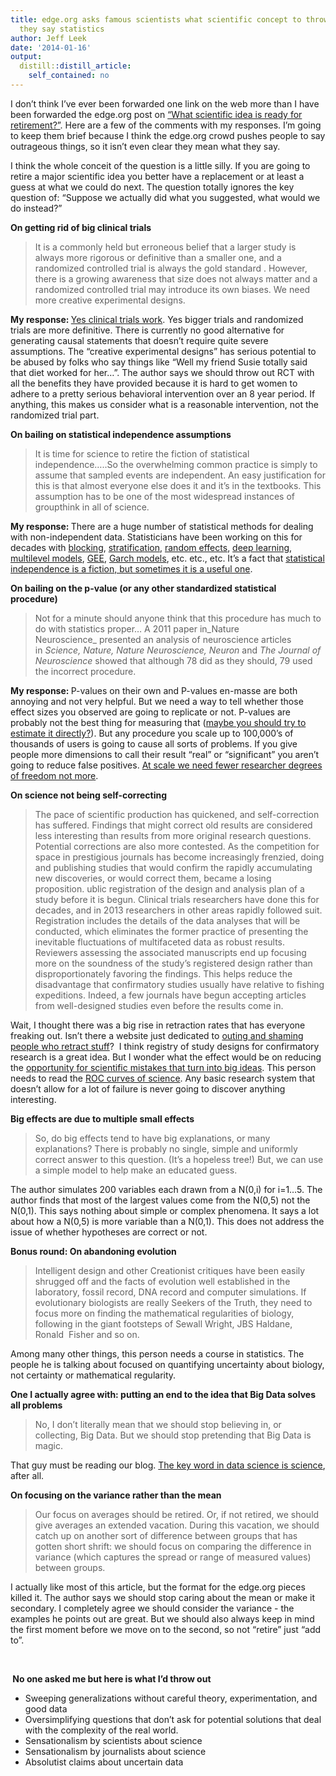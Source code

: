 ```yaml
---
title: edge.org asks famous scientists what scientific concept to throw out &#038;
  they say statistics
author: Jeff Leek
date: '2014-01-16'
output:
  distill::distill_article:
    self_contained: no
---
```


I don't think I've ever been forwarded one link on the web more than I have been forwarded the edge.org post on ["What scientific idea is ready for retirement?"](http://www.edge.org/responses/what-scientific-idea-is-ready-for-retirement). Here are a few of the comments with my responses. I'm going to keep them brief because I think the edge.org crowd pushes people to say outrageous things, so it isn't even clear they mean what they say.

I think the whole conceit of the question is a little silly. If you are going to retire a major scientific idea you better have a replacement or at least a guess at what we could do next. The question totally ignores the key question of: "Suppose we actually did what you suggested, what would we do instead?"

**On getting rid of big clinical trials**

> It is a commonly held but erroneous belief that a larger study is always more rigorous or definitive than a smaller one, and a randomized controlled trial is always the gold standard . However, there is a growing awareness that size does not always matter and a randomized controlled trial may introduce its own biases. We need more creative experimental designs.

**My response: **[Yes clinical trials work](http://simplystatistics.org/2013/07/15/yes-clinical-trials-work/). Yes bigger trials and randomized trials are more definitive. There is currently no good alternative for generating causal statements that doesn't require quite severe assumptions. The "creative experimental designs" has serious potential to be abused by folks who say things like "Well my friend Susie totally said that diet worked for her...". The author says we should throw out RCT with all the benefits they have provided because it is hard to get women to adhere to a pretty serious behavioral intervention over an 8 year period. If anything, this makes us consider what is a reasonable intervention, not the randomized trial part.

**On bailing on statistical independence assumptions**

> It is time for science to retire the fiction of statistical independence.....So the overwhelming common practice is simply to assume that sampled events are independent. An easy justification for this is that almost everyone else does it and it's in the textbooks. This assumption has to be one of the most widespread instances of groupthink in all of science.

**My response: **There are a huge number of statistical methods for dealing with non-independent data. Statisticians have been working on this for decades with [blocking](http://en.wikipedia.org/wiki/Blocking_(stage)), [stratification](http://en.wikipedia.org/wiki/Stratified_sampling), [random effects](http://en.wikipedia.org/wiki/Random_effects_model), [deep learning](http://en.wikipedia.org/wiki/Deep_learning), [multilevel models](http://en.wikipedia.org/wiki/Multilevel_model), [GEE](http://en.wikipedia.org/wiki/Generalized_estimating_equation), [Garch models](http://en.wikipedia.org/wiki/Autoregressive_conditional_heteroskedasticity), etc. etc., etc. It's a fact that [statistical independence is a fiction, but sometimes it is a useful one](http://en.wikiquote.org/wiki/George_E._P._Box).

**On bailing on the p-value (or any other standardized statistical procedure)**

> Not for a minute should anyone think that this procedure has much to do with statistics proper... A 2011 paper in_Nature Neuroscience_ presented an analysis of neuroscience articles in _Science, Nature, Nature Neuroscience, Neuron_ and _The Journal of Neuroscience_ showed that although 78 did as they should, 79 used the incorrect procedure.

**My response: **P-values on their own and P-values en-masse are both annoying and not very helpful. But we need a way to tell whether those effect sizes you observed are going to replicate or not. P-values are probably not the best thing for measuring that ([maybe you should try to estimate it directly?](http://www.biomedcentral.com/1471-2105/14/360)). But any procedure you scale up to 100,000's of thousands of users is going to cause all sorts of problems. If you give people more dimensions to call their result "real" or "significant" you aren't going to reduce false positives. [At scale we need fewer researcher degrees of freedom not more](http://simplystatistics.org/2012/08/27/a-deterministic-statistical-machine/).

**On science not being self-correcting**

> The pace of scientific production has quickened, and self-correction has suffered. Findings that might correct old results are considered less interesting than results from more original research questions. Potential corrections are also more contested. As the competition for space in prestigious journals has become increasingly frenzied, doing and publishing studies that would confirm the rapidly accumulating new discoveries, or would correct them, became a losing proposition. ublic registration of the design and analysis plan of a study before it is begun. Clinical trials researchers have done this for decades, and in 2013 researchers in other areas rapidly followed suit. Registration includes the details of the data analyses that will be conducted, which eliminates the former practice of presenting the inevitable fluctuations of multifaceted data as robust results. Reviewers assessing the associated manuscripts end up focusing more on the soundness of the study's registered design rather than disproportionately favoring the findings. This helps reduce the disadvantage that confirmatory studies usually have relative to fishing expeditions. Indeed, a few journals have begun accepting articles from well-designed studies even before the results come in.

Wait, I thought there was a big rise in retraction rates that has everyone freaking out. Isn't there a website just dedicated to [outing and shaming people who retract stuff](http://retractionwatch.com/)?  I think registry of study designs for confirmatory research is a great idea. But I wonder what the effect would be on reducing the [opportunity for scientific mistakes that turn into big ideas](http://www.acs.org/content/acs/en/education/whatischemistry/landmarks/flemingpenicillin.html). This person needs to read the [ROC curves of science](http://simplystatistics.org/2013/08/01/the-roc-curves-of-science/). Any basic research system that doesn't allow for a lot of failure is never going to discover anything interesting.

**Big effects are due to multiple small effects**

> So, do big effects tend to have big explanations, or many explanations? There is probably no single, simple and uniformly correct answer to this question. (It's a hopeless tree!) But, we can use a simple model to help make an educated guess.

The author simulates 200 variables each drawn from a N(0,i) for i=1...5. The author finds that most of the largest values come from the N(0,5) not the N(0,1). This says nothing about simple or complex phenomena. It says a lot about how a N(0,5) is more variable than a N(0,1). This does not address the issue of whether hypotheses are correct or not.

**Bonus round: On abandoning evolution**

> Intelligent design and other Creationist critiques have been easily shrugged off and the facts of evolution well established in the laboratory, fossil record, DNA record and computer simulations. If evolutionary biologists are really Seekers of the Truth, they need to focus more on finding the mathematical regularities of biology, following in the giant footsteps of Sewall Wright, JBS Haldane, Ronald  Fisher and so on.

Among many other things, this person needs a course in statistics. The people he is talking about focused on quantifying uncertainty about biology, not certainty or mathematical regularity.

**One I actually agree with: putting an end to the idea that Big Data solves all problems**

> No, I don't literally mean that we should stop believing in, or collecting, Big Data. But we should stop pretending that Big Data is magic.

That guy must be reading our blog. [The key word in data science is science](http://simplystatistics.org/2013/12/12/the-key-word-in-data-science-is-not-data-it-is-science/), after all.

**On focusing on the variance rather than the mean**

> Our focus on averages should be retired. Or, if not retired, we should give averages an extended vacation. During this vacation, we should catch up on another sort of difference between groups that has gotten short shrift: we should focus on comparing the difference in variance (which captures the spread or range of measured values) between groups.

I actually like most of this article, but the format for the edge.org pieces killed it. The author says we should stop caring about the mean or make it secondary. I completely agree we should consider the variance - the examples he points out are great. But we should also always keep in mind the first moment before we move on to the second, so not "retire" just "add to".

&nbsp;

** No one asked me but here is what I'd throw out**

  * Sweeping generalizations without careful theory, experimentation, and good data
  * Oversimplifying questions that don't ask for potential solutions that deal with the complexity of the real world.
  * Sensationalism by scientists about science
  * Sensationalism by journalists about science
  * Absolutist claims about uncertain data
